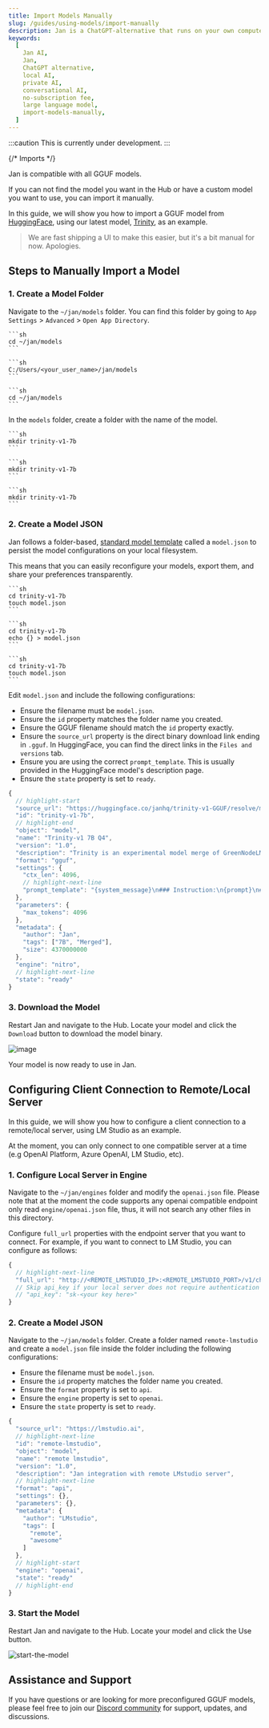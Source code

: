 ```yaml
---
title: Import Models Manually
slug: /guides/using-models/import-manually
description: Jan is a ChatGPT-alternative that runs on your own computer, with a local API server.
keywords:
  [
    Jan AI,
    Jan,
    ChatGPT alternative,
    local AI,
    private AI,
    conversational AI,
    no-subscription fee,
    large language model,
    import-models-manually,
  ]
---
```


:::caution
This is currently under development.
:::

{/* Imports */}

Jan is compatible with all GGUF models.

If you can not find the model you want in the Hub or have a custom model you want to use, you can import it manually.

In this guide, we will show you how to import a GGUF model from [HuggingFace](https://huggingface.co/), using our latest model, [Trinity](https://huggingface.co/janhq/trinity-v1-GGUF), as an example.

> We are fast shipping a UI to make this easier, but it's a bit manual for now. Apologies.

## Steps to Manually Import a Model

### 1. Create a Model Folder

Navigate to the `~/jan/models` folder. You can find this folder by going to `App Settings` > `Advanced` > `Open App Directory`.

<Tabs groupId="operating-systems">
  <TabItem value="mac" label="macOS">
    
    ```sh
    cd ~/jan/models
    ```
  
  </TabItem>
  <TabItem value="win" label="Windows">
  
    ```sh
    C:/Users/<your_user_name>/jan/models
    ```
  
  </TabItem>
  <TabItem value="linux" label="Linux">
  
    ```sh
    cd ~/jan/models
    ```
  
  </TabItem>
</Tabs>

In the `models` folder, create a folder with the name of the model.

<Tabs groupId="operating-systems">
  <TabItem value="mac" label="macOS">
    
    ```sh 
    mkdir trinity-v1-7b
    ```

  </TabItem>
  <TabItem value="win" label="Windows">
    
    ```sh
    mkdir trinity-v1-7b
    ```

  </TabItem>
  <TabItem value="linux" label="Linux">
    
    ```sh
    mkdir trinity-v1-7b
    ```

  </TabItem>
</Tabs>

### 2. Create a Model JSON

Jan follows a folder-based, [standard model template](/docs/engineering/models) called a `model.json` to persist the model configurations on your local filesystem.

This means that you can easily reconfigure your models, export them, and share your preferences transparently.

<Tabs groupId="operating-systems">
  <TabItem value="mac" label="macOS">

    ```sh
    cd trinity-v1-7b
    touch model.json
    ```

  </TabItem>
  <TabItem value="win" label="Windows">
    
    ```sh
    cd trinity-v1-7b
    echo {} > model.json
    ```

  </TabItem>
  <TabItem value="linux" label="Linux">

    ```sh
    cd trinity-v1-7b
    touch model.json
    ```

  </TabItem>
</Tabs>

Edit `model.json` and include the following configurations:

- Ensure the filename must be `model.json`.
- Ensure the `id` property matches the folder name you created.
- Ensure the GGUF filename should match the `id` property exactly.
- Ensure the `source_url` property is the direct binary download link ending in `.gguf`. In HuggingFace, you can find the direct links in the `Files and versions` tab.
- Ensure you are using the correct `prompt_template`. This is usually provided in the HuggingFace model's description page.
- Ensure the `state` property is set to `ready`.

```js
{
  // highlight-start
  "source_url": "https://huggingface.co/janhq/trinity-v1-GGUF/resolve/main/trinity-v1.Q4_K_M.gguf",
  "id": "trinity-v1-7b",
  // highlight-end
  "object": "model",
  "name": "Trinity-v1 7B Q4",
  "version": "1.0",
  "description": "Trinity is an experimental model merge of GreenNodeLM & LeoScorpius using the Slerp method. Recommended for daily assistance purposes.",
  "format": "gguf",
  "settings": {
    "ctx_len": 4096,
    // highlight-next-line
    "prompt_template": "{system_message}\n### Instruction:\n{prompt}\n### Response:"
  },
  "parameters": {
    "max_tokens": 4096
  },
  "metadata": {
    "author": "Jan",
    "tags": ["7B", "Merged"],
    "size": 4370000000
  },
  "engine": "nitro",
  // highlight-next-line
  "state": "ready"
}
```

### 3. Download the Model

Restart Jan and navigate to the Hub. Locate your model and click the `Download` button to download the model binary.

![image](assets/download-model.png)

Your model is now ready to use in Jan.

## Configuring Client Connection to Remote/Local Server

In this guide, we will show you how to configure a client connection to a remote/local server, using LM Studio as an example.

At the moment, you can only connect to one compatible server at a time (e.g OpenAI Platform, Azure OpenAI, LM Studio, etc).

### 1. Configure Local Server in Engine

Navigate to the `~/jan/engines` folder and modify the `openai.json` file. Please note that at the moment the code supports any openai compatible endpoint only read `engine/openai.json` file, thus, it will not search any other files in this directory.

Configure `full_url` properties with the endpoint server that you want to connect. For example, if you want to connect to LM Studio, you can configure as follows:

```js
{
  // highlight-next-line
  "full_url": "http://<REMOTE_LMSTUDIO_IP>:<REMOTE_LMSTUDIO_PORT>/v1/chat/completions",
  // Skip api_key if your local server does not require authentication
  // "api_key": "sk-<your key here>"
}
```

### 2. Create a Model JSON

Navigate to the `~/jan/models` folder. Create a folder named `remote-lmstudio` and create a `model.json` file inside the folder including the following configurations:

- Ensure the filename must be `model.json`.
- Ensure the `id` property matches the folder name you created.
- Ensure the `format` property is set to `api`.
- Ensure the `engine` property is set to `openai`.
- Ensure the `state` property is set to `ready`.

```js
{
  "source_url": "https://lmstudio.ai",
  // highlight-next-line
  "id": "remote-lmstudio",
  "object": "model",
  "name": "remote lmstudio",
  "version": "1.0",
  "description": "Jan integration with remote LMstudio server",
  // highlight-next-line
  "format": "api",
  "settings": {},
  "parameters": {},
  "metadata": {
    "author": "LMstudio",
    "tags": [
      "remote",
      "awesome"
    ]
  },
  // highlight-start
  "engine": "openai",
  "state": "ready"
  // highlight-end
}
```

### 3. Start the Model

Restart Jan and navigate to the Hub. Locate your model and click the Use button.

![start-the-model](assets/configure-local-server.png)

## Assistance and Support

If you have questions or are looking for more preconfigured GGUF models, please feel free to join our [Discord community](https://discord.gg/Dt7MxDyNNZ) for support, updates, and discussions.
